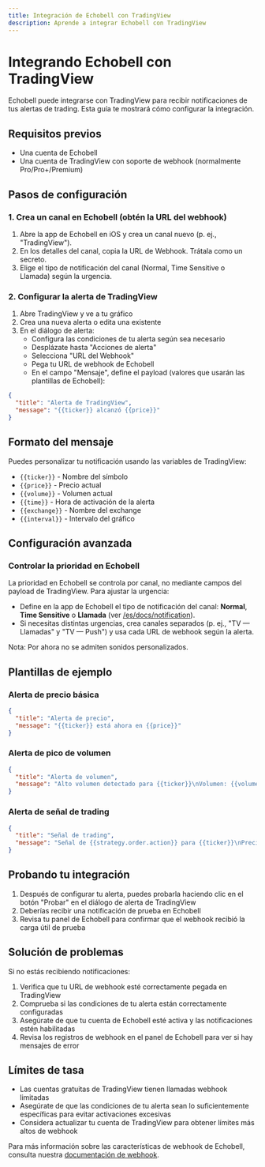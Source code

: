 ```yaml
---
title: Integración de Echobell con TradingView
description: Aprende a integrar Echobell con TradingView
---
```


# Integrando Echobell con TradingView

Echobell puede integrarse con TradingView para recibir notificaciones de tus alertas de trading. Esta guía te mostrará cómo configurar la integración.

## Requisitos previos

- Una cuenta de Echobell
- Una cuenta de TradingView con soporte de webhook (normalmente Pro/Pro+/Premium)

## Pasos de configuración

### 1. Crea un canal en Echobell (obtén la URL del webhook)

1. Abre la app de Echobell en iOS y crea un canal nuevo (p. ej., "TradingView").
2. En los detalles del canal, copia la URL de Webhook. Trátala como un secreto.
3. Elige el tipo de notificación del canal (Normal, Time Sensitive o Llamada) según la urgencia.

### 2. Configurar la alerta de TradingView

1. Abre TradingView y ve a tu gráfico
2. Crea una nueva alerta o edita una existente
3. En el diálogo de alerta:
   - Configura las condiciones de tu alerta según sea necesario
   - Desplázate hasta "Acciones de alerta"
   - Selecciona "URL del Webhook"
   - Pega tu URL de webhook de Echobell
   - En el campo "Mensaje", define el payload (valores que usarán las plantillas de Echobell):

```json
{
  "title": "Alerta de TradingView",
  "message": "{{ticker}} alcanzó {{price}}"
}
```

## Formato del mensaje

Puedes personalizar tu notificación usando las variables de TradingView:

- `{{ticker}}` - Nombre del símbolo
- `{{price}}` - Precio actual
- `{{volume}}` - Volumen actual
- `{{time}}` - Hora de activación de la alerta
- `{{exchange}}` - Nombre del exchange
- `{{interval}}` - Intervalo del gráfico

## Configuración avanzada

### Controlar la prioridad en Echobell

La prioridad en Echobell se controla por canal, no mediante campos del payload de TradingView. Para ajustar la urgencia:

- Define en la app de Echobell el tipo de notificación del canal: **Normal**, **Time Sensitive** o **Llamada** (ver [/es/docs/notification](/es/docs/notification)).
- Si necesitas distintas urgencias, crea canales separados (p. ej., "TV — Llamadas" y "TV — Push") y usa cada URL de webhook según la alerta.

Nota: Por ahora no se admiten sonidos personalizados.

## Plantillas de ejemplo

### Alerta de precio básica

```json
{
  "title": "Alerta de precio",
  "message": "{{ticker}} está ahora en {{price}}"
}
```

### Alerta de pico de volumen

```json
{
  "title": "Alerta de volumen",
  "message": "Alto volumen detectado para {{ticker}}\nVolumen: {{volume}}\nPrecio: {{price}}"
}
```

### Alerta de señal de trading

```json
{
  "title": "Señal de trading",
  "message": "Señal de {{strategy.order.action}} para {{ticker}}\nPrecio: {{price}}\nHora: {{time}}"
}
```

## Probando tu integración

1. Después de configurar tu alerta, puedes probarla haciendo clic en el botón "Probar" en el diálogo de alerta de TradingView
2. Deberías recibir una notificación de prueba en Echobell
3. Revisa tu panel de Echobell para confirmar que el webhook recibió la carga útil de prueba

## Solución de problemas

Si no estás recibiendo notificaciones:

1. Verifica que tu URL de webhook esté correctamente pegada en TradingView
2. Comprueba si las condiciones de tu alerta están correctamente configuradas
3. Asegúrate de que tu cuenta de Echobell esté activa y las notificaciones estén habilitadas
4. Revisa los registros de webhook en el panel de Echobell para ver si hay mensajes de error

## Límites de tasa

- Las cuentas gratuitas de TradingView tienen llamadas webhook limitadas
- Asegúrate de que las condiciones de tu alerta sean lo suficientemente específicas para evitar activaciones excesivas
- Considera actualizar tu cuenta de TradingView para obtener límites más altos de webhook

Para más información sobre las características de webhook de Echobell, consulta nuestra [documentación de webhook](/docs/webhook).
